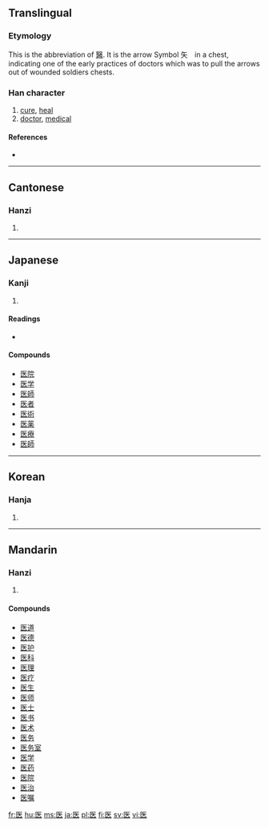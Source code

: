 {{also|醫}}
==Translingual==

===Etymology===
This is the abbreviation of [[醫]]. It is the arrow Symbol 矢　in a chest, indicating one of the early practices of doctors which was to pull the arrows out of wounded soldiers chests.

===Han character===
{{Han char|rn=23|rad=匸|as=05|sn=7|four=|canj=尸人大 (SOK)|ids=⿷[[匚]][[矢]]}}

# [[cure]], [[heal]]
# [[doctor]], [[medical]]

====References====
* {{Han ref|kx=0155.050|dkj=02680|hdz=10085.030|uh=533B|ud=21307}}

----

==Cantonese==

===Hanzi===
{{yue-hanzi|jyut=|y=yi1}}

# {{defn|Cantonese}}

----

==Japanese==

===Kanji===
{{ja-kanji|grade=3|rs=匸05}}

# {{defn|Japanese}}

====Readings====
* {{ja-readings|on=[[い]] ([[i]])|kun=[[いやす]] ([[iyasu]]), [[くすし]] ([[kusushi]])}}

====Compounds====
* [[医院]]
* [[医学]]
* [[医師]]
* [[医者]]
* [[医術]]
* [[医薬]]
* [[医療]]
* [[医師]]

----

==Korean==

===Hanja===
{{ko-hanja|hangeul=[[예]], [[의]]|rv=ye, ui|mr=ye, ŭi}}

# {{defn|Korean}}

----

==Mandarin==

===Hanzi===
{{cmn-hanzi|tra=醫|pin=[[yī]] ([[yi1]]), [[yì]] ([[yi4]])|wg=i<sup>1</sup>, i<sup>4</sup>}}

# {{defn|Mandarin}}

====Compounds====
* [[医道]]
* [[医德]]
* [[医护]]
* [[医科]]
* [[医理]]
* [[医疗]]
* [[医生]]
* [[医师]]
* [[医士]]
* [[医书]]
* [[医术]]
* [[医务]]
* [[医务室]]
* [[医学]]
* [[医药]]
* [[医院]]
* [[医治]]
* [[医嘱]]

[[fr:医]]
[[hu:医]]
[[ms:医]]
[[ja:医]]
[[pl:医]]
[[fi:医]]
[[sv:医]]
[[vi:医]]